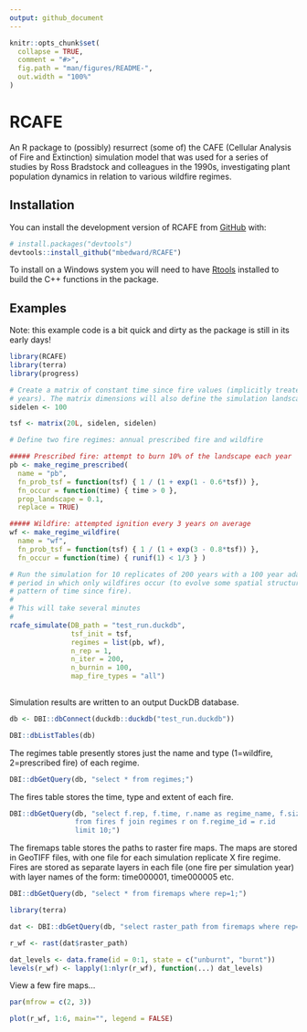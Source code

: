 ```yaml
---
output: github_document
---
```


<!-- README.md is generated from README.Rmd. Please edit that file -->

```r
knitr::opts_chunk$set(
  collapse = TRUE,
  comment = "#>",
  fig.path = "man/figures/README-",
  out.width = "100%"
)
```

# RCAFE

<!-- badges: start -->
<!-- badges: end -->

An R package to (possibly) resurrect (some of) the CAFE (Cellular Analysis of Fire and Extinction) simulation model that was used for a series of studies by Ross Bradstock and colleagues in the 1990s, investigating plant population dynamics in relation to various wildfire regimes.

## Installation

You can install the development version of RCAFE from [GitHub](https://github.com/) with:

``` r
# install.packages("devtools")
devtools::install_github("mbedward/RCAFE")
```

To install on a Windows system you will need to have [Rtools](https://cran.r-project.org/bin/windows/Rtools/) installed to build the C++ functions in the package.

## Examples

Note: this example code is a bit quick and dirty as the package is still in its early days!

```r

library(RCAFE)
library(terra)
library(progress)

# Create a matrix of constant time since fire values (implicitly treated as
# years). The matrix dimensions will also define the simulation landscape.
sidelen <- 100

tsf <- matrix(20L, sidelen, sidelen)

# Define two fire regimes: annual prescribed fire and wildfire

##### Prescribed fire: attempt to burn 10% of the landscape each year
pb <- make_regime_prescribed(
  name = "pb", 
  fn_prob_tsf = function(tsf) { 1 / (1 + exp(1 - 0.6*tsf)) }, 
  fn_occur = function(time) { time > 0 }, 
  prop_landscape = 0.1, 
  replace = TRUE)

##### Wildfire: attempted ignition every 3 years on average
wf <- make_regime_wildfire(
  name = "wf", 
  fn_prob_tsf = function(tsf) { 1 / (1 + exp(3 - 0.8*tsf)) }, 
  fn_occur = function(time) { runif(1) < 1/3 } )

# Run the simulation for 10 replicates of 200 years with a 100 year adaptation
# period in which only wildfires occur (to evolve some spatial structure in the
# pattern of time since fire). 
#
# This will take several minutes
#
rcafe_simulate(DB_path = "test_run.duckdb", 
               tsf_init = tsf, 
               regimes = list(pb, wf), 
               n_rep = 1, 
               n_iter = 200, 
               n_burnin = 100, 
               map_fire_types = "all")
               
```


Simulation results are written to an output DuckDB database.

```r

db <- DBI::dbConnect(duckdb::duckdb("test_run.duckdb"))

DBI::dbListTables(db)

```

The regimes table presently stores just the name and type (1=wildfire, 2=prescribed fire) of each regime.

```r

DBI::dbGetQuery(db, "select * from regimes;")

```

The fires table stores the time, type and extent of each fire.

```r

DBI::dbGetQuery(db, "select f.rep, f.time, r.name as regime_name, f.size 
                from fires f join regimes r on f.regime_id = r.id 
                limit 10;")

```


The firemaps table stores the paths to raster fire maps. The maps are stored in GeoTIFF files, with one file for each simulation replicate X fire regime. Fires are stored as separate layers in each file (one fire per simulation year) with layer names of the form: time000001, time000005 etc.

```r

DBI::dbGetQuery(db, "select * from firemaps where rep=1;")

```


```r

library(terra)

dat <- DBI::dbGetQuery(db, "select raster_path from firemaps where rep=1 and regime_id=2;")

r_wf <- rast(dat$raster_path)

dat_levels <- data.frame(id = 0:1, state = c("unburnt", "burnt"))
levels(r_wf) <- lapply(1:nlyr(r_wf), function(...) dat_levels)

```

View a few fire maps...

```r

par(mfrow = c(2, 3))

plot(r_wf, 1:6, main="", legend = FALSE)

```

